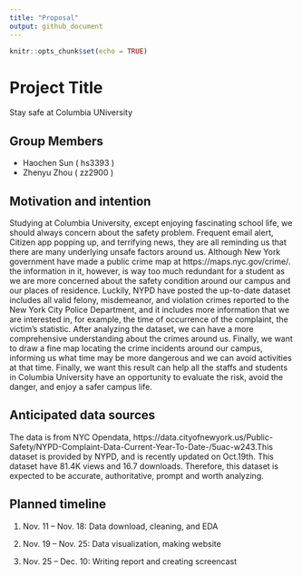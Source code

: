 ```yaml
---
title: "Proposal"
output: github_document
---
```


```r
knitr::opts_chunk$set(echo = TRUE)
```

# Project Title

Stay safe at Columbia UNiversity

## Group Members

+ Haochen Sun ( hs3393 )
+ Zhenyu Zhou ( zz2900 )

## Motivation and intention

Studying at Columbia University, except enjoying fascinating school life, we should always concern about the safety problem. Frequent email alert, Citizen app popping up, and terrifying news, they are all reminding us that there are many underlying unsafe factors around us. Although New York government have made a public crime map at https://maps.nyc.gov/crime/.
the information in it, however, is way too much redundant for a student as we are more concerned about the safety condition around our campus and our places of residence. Luckily, NYPD have posted the up-to-date dataset includes all valid felony, misdemeanor, and violation crimes reported to the New York City Police Department, and it includes more information that we are interested in, for example, the time of occurrence of the complaint, the victim’s statistic. After analyzing the dataset, we can have a more comprehensive understanding about the crimes around us. Finally, we want to draw a fine map locating the crime incidents around our campus, informing us what time may be more dangerous and we can avoid activities at that time. Finally, we want this result can help all the staffs and students in Columbia University have an opportunity to evaluate the risk, avoid the danger, and enjoy a safer campus life.

## Anticipated data sources

The data is from NYC Opendata, https://data.cityofnewyork.us/Public-Safety/NYPD-Complaint-Data-Current-Year-To-Date-/5uac-w243.This dataset is provided by NYPD, and is recently updated on Oct.19th. This dataset have 81.4K views and 16.7 downloads. Therefore, this dataset is expected to be accurate, authoritative, prompt and worth analyzing. 

## Planned timeline

1. Nov. 11 – Nov. 18: Data download, cleaning, and EDA

2. Nov. 19 – Nov. 25: Data visualization, making website 
3. Nov. 25 – Dec. 10: Writing report and creating screencast


